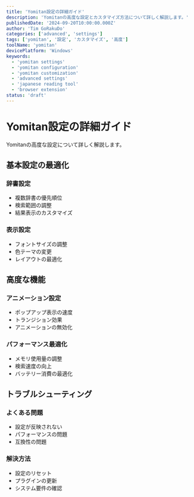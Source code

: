 ```yaml
---
title: 'Yomitan設定の詳細ガイド'
description: 'Yomitanの高度な設定とカスタマイズ方法について詳しく解説します。'
publishedDate: '2024-09-20T10:00:00.000Z'
author: 'Tim GoRakuDo'
categories: ['advanced', 'settings']
tags: ['yomitan', '設定', 'カスタマイズ', '高度']
toolName: 'yomitan'
devicePlatform: 'Windows'
keywords:
  - 'yomitan settings'
  - 'yomitan configuration'
  - 'yomitan customization'
  - 'advanced settings'
  - 'japanese reading tool'
  - 'browser extension'
status: 'draft'
---
```


# Yomitan設定の詳細ガイド

Yomitanの高度な設定について詳しく解説します。

## 基本設定の最適化

### 辞書設定

- 複数辞書の優先順位
- 検索範囲の調整
- 結果表示のカスタマイズ

### 表示設定

- フォントサイズの調整
- 色テーマの変更
- レイアウトの最適化

## 高度な機能

### アニメーション設定

- ポップアップ表示の速度
- トランジション効果
- アニメーションの無効化

### パフォーマンス最適化

- メモリ使用量の調整
- 検索速度の向上
- バッテリー消費の最適化

## トラブルシューティング

### よくある問題

- 設定が反映されない
- パフォーマンスの問題
- 互換性の問題

### 解決方法

- 設定のリセット
- プラグインの更新
- システム要件の確認
